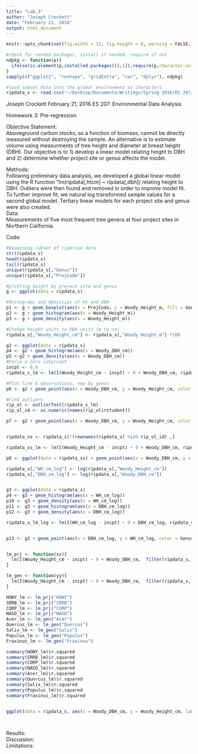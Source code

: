 ```yaml
---
title: "Lab_3"
author: "Joseph Crockett"
date: "February 21, 2016"
output: html_document
---
```

```r
knitr::opts_chunk$set(fig.width = 12, fig.height = 8, warning = FALSE, message = FALSE)

#check for needed packages, install if needed, require if not
ndpkg <- function(p){
  ifelse(is.element(p,installed.packages()[,1]),require(p,character.only = T), install.packages(p, dep = T))
}
sapply(c("ggplot2", "reshape", "gridExtra", "car", "dplyr"), ndpkg)

#load subset data into the global environment as characters
ripdata_s <- read.csv("~/Desktop/Documents/Writings/Spring 2016/ES 207/Labs/Lab1/riparian_survey_subset.csv", row.names=1, stringsAsFactors=FALSE)
```

Joseph Crockett
February 21, 2016
ES 207: Environmental Data Analysis

Homework 3: Pre-regression

Objective Statement:  
Aboveground carbon stocks, as a function of biomass, cannot be directly measured without destroying the sample.  An alternative is to estimate volume using measurments of tree height and diameter at breast height (DBH). Our objective is to 1) develop a linear model relating height to DBH and 2) determine whether project site or genus affects the model.  

Methods:  
Following preliminary data analysis, we developed a global linear model using the R function "lm(ripdata[,htcm] ~ ripdata[,dbh]) relating height to DBH.  Outliers were then found and removed in order to improve model fit. To further improve fit, we natural log transformed sample values for a second global model. Tertiary linear models for each project site and genus were also created.   
Data:  
Measurements of five most frequent tree genera at four project sites in Northern California.   

Code:  
```r
#Examining subset of riparian data
str(ripdata_s)
head(ripdata_s)
tail(ripdata_s)
unique(ripdata_s[,"Genus"])
unique(ripdata_s[,"ProjCode"])

#plotting height by project site and genus
g <- ggplot(data = ripdata_s) 

#Histograms and densities of ht and DBH
p1 <- g + geom_boxplot(aes(x = ProjCode, y = Woody_Height_m, fill = Genus))
p2 <- g + geom_histogram(aes(x = Woody_Height_m))
p3 <- g + geom_density(aes(x = Woody_Height_m))

```

```r
#Change height units to DBH units (m to cm)
ripdata_s[,"Woody_Height_cm"] <- ripdata_s[,"Woody_Height_m"] *100

g2 <- ggplot(data = ripdata_s) 
p4 <- g2 + geom_histogram(aes(x = Woody_DBH_cm))
p5 <-g2 + geom_density(aes(x = Woody_DBH_cm))
#Force a zero intercept
incpt <- 0.0
ripdata_s_lm <- lm(I(Woody_Height_cm - incpt) ~ 0 + Woody_DBH_cm, ripdata_s)

#Plot line & observations, sep by genus
p6 <- g2 + geom_point(aes(x = Woody_DBH_cm, y = Woody_Height_cm, color = Genus)) + geom_abline(intercept = 0, slope = coef(ripdata_s_lm))

```
```r
#Find outliers
rip_ol <- outlierTest(ripdata_s_lm)
rip_ol_id <- as.numeric(names(rip_ol$rstudent))

p7 <- g2 + geom_point(aes(x = Woody_DBH_cm, y = Woody_Height_cm, color = Genus)) + geom_abline(intercept = 0, slope = coef(ripdata_s_lm)) + geom_point(data = ripdata_s[rip_ol_id,],aes(x = Woody_DBH_cm, y = Woody_Height_cm), color = "black", shape = 17)


ripdata_ss <- ripdata_s[!(rownames(ripdata_s) %in% rip_ol_id) ,]

ripdata_ss_lm <- lm(I(Woody_Height_cm - incpt) ~ 0 + Woody_DBH_cm, ripdata_ss)

p8 <- ggplot(data = ripdata_ss) + geom_point(aes(x = Woody_DBH_cm, y = Woody_Height_cm, color = Genus))+ geom_abline(intercept = 0, slope = coef(ripdata_ss_lm))

```

```r
ripdata_s[,"WH_cm_log"] <- log(ripdata_s[,"Woody_Height_cm"])
ripdata_s[,"DBH_cm_log"] <- log(ripdata_s[,"Woody_DBH_cm"])


g3 <- ggplot(data = ripdata_s)
p9 <- g3 + geom_histogram(aes(x = WH_cm_log))
p10 <- g3 + geom_density(aes(x = WH_cm_log))
p11 <- g3 + geom_histogram(aes(x = DBH_cm_log))
p12 <- g3 + geom_density(aes(x = DBH_cm_log))

ripdata_s_lm_log <- lm(I(WH_cm_log - incpt) ~ 0 + DBH_cm_log, ripdata_s)


p13 <- g3 + geom_point(aes(x = DBH_cm_log, y = WH_cm_log, color = Genus)) + geom_abline(intercept = 0, slope = coef(ripdata_ss_lm_log)) + scale_x_continuous(limits = c(0, 5)) + scale_y_continuous(limits = c(0, 10)) 


lm_prj <- function(xx){
  lm(I(Woody_Height_cm - incpt) ~ 0 + Woody_DBH_cm,  filter(ripdata_s, ProjCode == xx))
}

lm_gen <- function(yy){
  lm(I(Woody_Height_cm - incpt) ~ 0 + Woody_DBH_cm,  filter(ripdata_s, Genus == yy))
}

HOWY_lm <- lm_prj("HOWY")
SRRB_lm <- lm_prj("SRRB")
CORP_lm <- lm_prj("CORP")
NASO_lm <- lm_prj("NASO")
Acer_lm <- lm_gen("Acer")
Quercus_lm <- lm_gen("Quercus")
Salix_lm <- lm_gen("Salix")
Populus_lm <- lm_gen("Populus")
Fraxinus_lm <- lm_gen("Fraxinus")

summary(HOWY_lm)$r.squared
summary(SRRB_lm)$r.squared
summary(CORP_lm)$r.squared
summary(NASO_lm)$r.squared
summary(Acer_lm)$r.squared
summary(Quercus_lm)$r.squared
summary(Salix_lm)$r.squared
summary(Populus_lm)$r.squared
summary(Fraxinus_lm)$r.squared


ggplot(data = ripdata_s, aes(x = Woody_DBH_cm, y = Woody_Height_cm, label = summary(lm(I(y - incpt) ~ (0 + x)))$r.squared)) + geom_point()+ stat_smooth(formula = I(y - incpt) ~ (0 + x), method = "lm", se = FALSE) + geom_text(x = 1, y = 7000) + facet_grid(ProjCode ~ Genus) 
 
```
```r

```

Results:  
Discussion:  
Limitations:  

